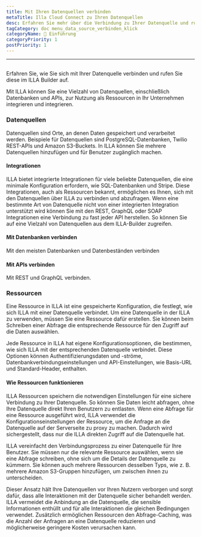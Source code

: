 ```yaml
---
title: Mit Ihren Datenquellen verbinden
metaTitle: Illa Cloud Connect zu Ihren Datenquellen
desc: Erfahren Sie mehr über die Verbindung zu Ihrer Datenquelle und rufen Sie sie im ILLA Builder an
tagCategory: doc menu_data_source_verbinden_klick
categoryName: 👋 Einführung
categoryPriority: 1
postPriority: 1
---
```


* * *

## <h2 hidden>Verbinden Sie sich mit Ihren Datenquellen (Aktion)</h2>

Erfahren Sie, wie Sie sich mit Ihrer Datenquelle verbinden und rufen Sie diese im ILLA Builder auf.

Mit ILLA können Sie eine Vielzahl von Datenquellen, einschließlich Datenbanken und APIs, zur Nutzung als Ressourcen in Ihr Unternehmen integrieren und integrieren.

### Datenquellen

Datenquellen sind Orte, an denen Daten gespeichert und verarbeitet werden. Beispiele für Datenquellen sind PostgreSQL-Datenbanken, Twilio REST-APIs und Amazon S3-Buckets. In ILLA können Sie mehrere Datenquellen hinzufügen und für Benutzer zugänglich machen.

#### Integrationen

ILLA bietet integrierte Integrationen für viele beliebte Datenquellen, die eine minimale Konfiguration erfordern, wie SQL-Datenbanken und Stripe. Diese Integrationen, auch als Ressourcen bekannt, ermöglichen es Ihnen, sich mit den Datenquellen über ILLA zu verbinden und abzufragen. Wenn eine bestimmte Art von Datenquelle nicht von einer integrierten Integration unterstützt wird können Sie mit den REST, GraphQL oder SOAP Integrationen eine Verbindung zu fast jeder API herstellen. So können Sie auf eine Vielzahl von Datenquellen aus dem ILLA-Builder zugreifen.

#### Mit Datenbanken verbinden

Mit den meisten Datenbanken und Datenbeständen verbinden

#### Mit APIs verbinden

Mit REST und GraphQL verbinden.

### Ressourcen

Eine Ressource in ILLA ist eine gespeicherte Konfiguration, die festlegt, wie sich ILLA mit einer Datenquelle verbindet. Um eine Datenquelle in der ILLA zu verwenden, müssen Sie eine Ressource dafür erstellen. Sie können beim Schreiben einer Abfrage die entsprechende Ressource für den Zugriff auf die Daten auswählen.

Jede Ressource in ILLA hat eigene Konfigurationsoptionen, die bestimmen, wie sich ILLA mit der entsprechenden Datenquelle verbindet. Diese Optionen können Authentifizierungsdaten und -ströme, Datenbankverbindungseinstellungen und API-Einstellungen, wie Basis-URL und Standard-Header, enthalten.

#### Wie Ressourcen funktionieren

ILLA Ressourcen speichern die notwendigen Einstellungen für eine sichere Verbindung zu Ihrer Datenquelle. So können Sie Daten leicht abfragen, ohne Ihre Datenquelle direkt Ihren Benutzern zu entlasten. Wenn eine Abfrage für eine Ressource ausgeführt wird, ILLA verwendet die Konfigurationseinstellungen der Ressource, um die Anfrage an die Datenquelle auf der Serverseite zu proxy zu machen. Dadurch wird sichergestellt, dass nur die ILLA direkten Zugriff auf die Datenquelle hat.

ILLA vereinfacht den Verbindungsprozess zu einer Datenquelle für Ihre Benutzer. Sie müssen nur die relevante Ressource auswählen, wenn sie eine Abfrage schreiben, ohne sich um die Details der Datenquelle zu kümmern. Sie können auch mehrere Ressourcen desselben Typs, wie z. B. mehrere Amazon S3-Gruppen hinzufügen, um zwischen ihnen zu unterscheiden.

Dieser Ansatz hält Ihre Datenquellen vor Ihren Nutzern verborgen und sorgt dafür, dass alle Interaktionen mit der Datenquelle sicher behandelt werden. ILLA vermeidet die Anbindung an die Datenquelle, die sensible Informationen enthüllt und für alle Interaktionen die gleichen Bedingungen verwendet. Zusätzlich ermöglichen Ressourcen den Abfrage-Caching, was die Anzahl der Anfragen an eine Datenquelle reduzieren und möglicherweise geringere Kosten verursachen kann.
